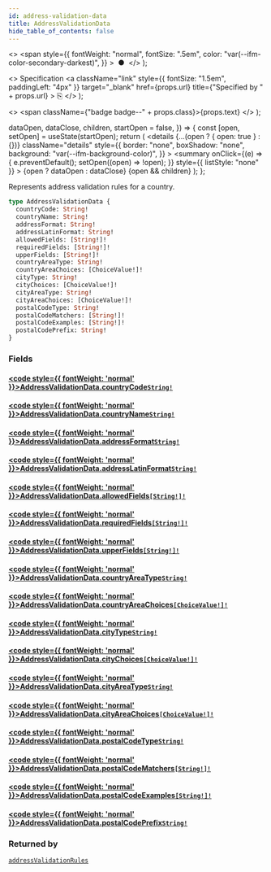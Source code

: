 ```yaml
---
id: address-validation-data
title: AddressValidationData
hide_table_of_contents: false
---
```


  <>
    <span
      style={{
        fontWeight: "normal",
        fontSize: ".5em",
        color: "var(--ifm-color-secondary-darkest)",
      }}
    >
      &nbsp;●&nbsp;
    </span>
  </>
);

  <>
    Specification
    <a
      className="link"
      style={{ fontSize: "1.5em", paddingLeft: "4px" }}
      target="\_blank"
      href={props.url}
      title={"Specified by " + props.url}
    >
      ⎘
    </a>
  </>
);

  <>
    <span className={"badge badge--" + props.class}>{props.text}</span>
  </>
);


  dataOpen,
  dataClose,
  children,
  startOpen = false,
}) => {
  const [open, setOpen] = useState(startOpen);
  return (
    <details
      {...(open ? { open: true } : {})}
      className="details"
      style={{
        border: "none",
        boxShadow: "none",
        background: "var(--ifm-background-color)",
      }}
    >
      <summary
        onClick={(e) => {
          e.preventDefault();
          setOpen((open) => !open);
        }}
        style={{ listStyle: "none" }}
      >
        {open ? dataOpen : dataClose}
      </summary>
      {open && children}
    </details>
  );
};

Represents address validation rules for a country.

```graphql
type AddressValidationData {
  countryCode: String!
  countryName: String!
  addressFormat: String!
  addressLatinFormat: String!
  allowedFields: [String!]!
  requiredFields: [String!]!
  upperFields: [String!]!
  countryAreaType: String!
  countryAreaChoices: [ChoiceValue!]!
  cityType: String!
  cityChoices: [ChoiceValue!]!
  cityAreaType: String!
  cityAreaChoices: [ChoiceValue!]!
  postalCodeType: String!
  postalCodeMatchers: [String!]!
  postalCodeExamples: [String!]!
  postalCodePrefix: String!
}
```

### Fields

#### [<code style={{ fontWeight: 'normal' }}>AddressValidationData.<b>countryCode</b></code>](#)<Bullet />[`String!`](../../../api-reference/miscellaneous/scalars/string) <Badge class="secondary" text="non-null"/> <Badge class="secondary" text="scalar"/>

>

#### [<code style={{ fontWeight: 'normal' }}>AddressValidationData.<b>countryName</b></code>](#)<Bullet />[`String!`](../../../api-reference/miscellaneous/scalars/string) <Badge class="secondary" text="non-null"/> <Badge class="secondary" text="scalar"/>

>

#### [<code style={{ fontWeight: 'normal' }}>AddressValidationData.<b>addressFormat</b></code>](#)<Bullet />[`String!`](../../../api-reference/miscellaneous/scalars/string) <Badge class="secondary" text="non-null"/> <Badge class="secondary" text="scalar"/>

>

#### [<code style={{ fontWeight: 'normal' }}>AddressValidationData.<b>addressLatinFormat</b></code>](#)<Bullet />[`String!`](../../../api-reference/miscellaneous/scalars/string) <Badge class="secondary" text="non-null"/> <Badge class="secondary" text="scalar"/>

>

#### [<code style={{ fontWeight: 'normal' }}>AddressValidationData.<b>allowedFields</b></code>](#)<Bullet />[`[String!]!`](../../../api-reference/miscellaneous/scalars/string) <Badge class="secondary" text="non-null"/> <Badge class="secondary" text="scalar"/>

>

#### [<code style={{ fontWeight: 'normal' }}>AddressValidationData.<b>requiredFields</b></code>](#)<Bullet />[`[String!]!`](../../../api-reference/miscellaneous/scalars/string) <Badge class="secondary" text="non-null"/> <Badge class="secondary" text="scalar"/>

>

#### [<code style={{ fontWeight: 'normal' }}>AddressValidationData.<b>upperFields</b></code>](#)<Bullet />[`[String!]!`](../../../api-reference/miscellaneous/scalars/string) <Badge class="secondary" text="non-null"/> <Badge class="secondary" text="scalar"/>

>

#### [<code style={{ fontWeight: 'normal' }}>AddressValidationData.<b>countryAreaType</b></code>](#)<Bullet />[`String!`](../../../api-reference/miscellaneous/scalars/string) <Badge class="secondary" text="non-null"/> <Badge class="secondary" text="scalar"/>

>

#### [<code style={{ fontWeight: 'normal' }}>AddressValidationData.<b>countryAreaChoices</b></code>](#)<Bullet />[`[ChoiceValue!]!`](../../../api-reference/miscellaneous/objects/choice-value) <Badge class="secondary" text="non-null"/> <Badge class="secondary" text="object"/>

>

#### [<code style={{ fontWeight: 'normal' }}>AddressValidationData.<b>cityType</b></code>](#)<Bullet />[`String!`](../../../api-reference/miscellaneous/scalars/string) <Badge class="secondary" text="non-null"/> <Badge class="secondary" text="scalar"/>

>

#### [<code style={{ fontWeight: 'normal' }}>AddressValidationData.<b>cityChoices</b></code>](#)<Bullet />[`[ChoiceValue!]!`](../../../api-reference/miscellaneous/objects/choice-value) <Badge class="secondary" text="non-null"/> <Badge class="secondary" text="object"/>

>

#### [<code style={{ fontWeight: 'normal' }}>AddressValidationData.<b>cityAreaType</b></code>](#)<Bullet />[`String!`](../../../api-reference/miscellaneous/scalars/string) <Badge class="secondary" text="non-null"/> <Badge class="secondary" text="scalar"/>

>

#### [<code style={{ fontWeight: 'normal' }}>AddressValidationData.<b>cityAreaChoices</b></code>](#)<Bullet />[`[ChoiceValue!]!`](../../../api-reference/miscellaneous/objects/choice-value) <Badge class="secondary" text="non-null"/> <Badge class="secondary" text="object"/>

>

#### [<code style={{ fontWeight: 'normal' }}>AddressValidationData.<b>postalCodeType</b></code>](#)<Bullet />[`String!`](../../../api-reference/miscellaneous/scalars/string) <Badge class="secondary" text="non-null"/> <Badge class="secondary" text="scalar"/>

>

#### [<code style={{ fontWeight: 'normal' }}>AddressValidationData.<b>postalCodeMatchers</b></code>](#)<Bullet />[`[String!]!`](../../../api-reference/miscellaneous/scalars/string) <Badge class="secondary" text="non-null"/> <Badge class="secondary" text="scalar"/>

>

#### [<code style={{ fontWeight: 'normal' }}>AddressValidationData.<b>postalCodeExamples</b></code>](#)<Bullet />[`[String!]!`](../../../api-reference/miscellaneous/scalars/string) <Badge class="secondary" text="non-null"/> <Badge class="secondary" text="scalar"/>

>

#### [<code style={{ fontWeight: 'normal' }}>AddressValidationData.<b>postalCodePrefix</b></code>](#)<Bullet />[`String!`](../../../api-reference/miscellaneous/scalars/string) <Badge class="secondary" text="non-null"/> <Badge class="secondary" text="scalar"/>

>

### Returned by

[`addressValidationRules`](../../../api-reference/users/queries/address-validation-rules) <Badge class="secondary" text="query"/>

